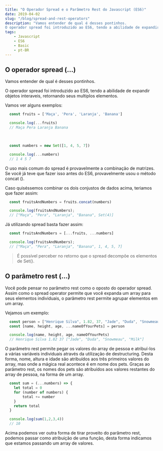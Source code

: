 ```yaml
---
title: "O Operador Spread e o Parâmetro Rest do Javascript (ES6)"
date: 2019-04-02
slug: "/blog/spread-and-rest-operators"
description: "Vamos entender de qual é desses pontinhos.
O operador spread foi introduzido ao ES6, tendo a abilidade de expandir objetos interaveis, retornando seus multiplos elementos."
tags:
    - Javascript
    - ES6
    - Basic
    - pt-BR
---
```


## O operador spread (...)

Vamos entender de qual é desses pontinhos.

O operador spread foi introduzido ao ES6, tendo a abilidade de expandir objetos interaveis, retornando seus multiplos elementos.

Vamos ver alguns exemplos:

```javascript
  const fruits = ['Maça', 'Pera', 'Laranja', 'Banana']

  console.log(...fruits)
  // Maça Pera Laranja Banana
```

<br />

```javascript
  const numbers = new Set([1, 4, 5, 7])

  console.log(...numbers)
  // 1 4 5 7
```

O uso mais comum do spread é provavelmente a combinação de matrizes. Se você já teve que fazer isso antes do ES6, provavelmente usou o método concat ().

Caso quiséssemos combinar os dois conjustos de dados acima, teriamos que fazer assim:

```javascript
  const fruitsAndNumbers = fruits.concat(numbers)

  console.log(fruitsAndNumbers);
  // ["Maça", "Pera", "Laranja", "Banana", Set(4)]
```

Já utilizando spread basta fazer assim:

```javascript
  const fruitsAndNumbers = [...fruits, ...numbers]

  console.log(fruitsAndNumbers);
  // ["Maça", "Pera", "Laranja", "Banana", 1, 4, 5, 7]
```

> É possível perceber no retorno que o spread decompõe os elementos de Set().


## O parâmetro rest (...)

Você pode pensar no parâmetro rest como o oposto do operador spread. Assim como o spread operator permite que você expanda um array para seus elementos individuais, o parâmetro rest permite agrupar elementos em um array.

Vejamos um exemplo:

```javascript
  const person = ["Henrique Silva", 1.82, 37, "Jade", "Duda", "Snowmeau", "Milk"]
  const [name, height, age, ...nameOfYourPets] = person

  console.log(name, height, age, nameOfYourPets)
  // Henrique Silva 1.82 37 ["Jade", "Duda", "Snowmeau", "Milk"]
```

O parâmetro rest permite pegar os valores do array de pessoa e atribuí-los a várias variáveis individuais através da utilização de  destructuring. Desta forma, nome, altura e idade são atribuídos aos três primeiros valores do array, mas onde a mágica real acontece é em nome dos pets. Graças ao parâmetro rest, os nomes dos pets são atribuídos aos valores restantes do array de pessoa, na forma de um array.

```javascript
  const sum = (...numbers) => {
    let total = 0
    for (number of numbers) {
        total += number
    }    
    return total
  }

  console.log(sum(1,2,3,4))
  // 10

```

Acima podemos ver outra forma de tirar proveito do parâmetro rest, podemos passar como atribuição de uma função, desta forma indicamos que estamos passando um array de valores.
